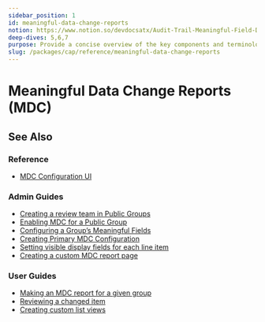 ```yaml
---
sidebar_position: 1
id: meaningful-data-change-reports
notion: https://www.notion.so/devdocsatx/Audit-Trail-Meaningful-Field-Data-Change-Reports-c80b4e375c5a4bf98079c21481fbc45a?pvs=4
deep-dives: 5,6,7
purpose: Provide a concise overview of the key components and terminology used in Smarteeva's Decision Tree functionality.
slug: /packages/cap/reference/meaningful-data-change-reports
---
```



# Meaningful Data Change Reports (MDC)

<IntroductionToMDCReports />

## See Also

### Reference

- [MDC Configuration UI](mdc-configuration-ui.mdx)

### Admin Guides

- [Creating a review team in Public Groups](../admin-guide/mdc/create-a-team-in-public-groups.mdx)
- [Enabling MDC for a Public Group](../admin-guide/mdc/enabling-mdc-for-a-public-group.mdx)
- [Configuring a Group’s Meaningful Fields ](../admin-guide/mdc/configuring-meaningful-fields.mdx)
- [Creating Primary MDC Configuration](../admin-guide/mdc/creating-primary-mdc-configuration.mdx)
- [Setting visible display fields for each line item](../admin-guide/mdc/setting-visible-display-fields.mdx)
- [Creating a custom MDC report page](../admin-guide/mdc/creating-custom-mdc-report-page.mdx)

### User Guides

- [Making an MDC report for a given group](../user-guide/mdc/making-mdc-report.mdx)
- [Reviewing a changed item](../user-guide/mdc/reviewing-changed-item.mdx)
- [Creating custom list views](../user-guide/mdc/creating-custom-list-views.mdx)
